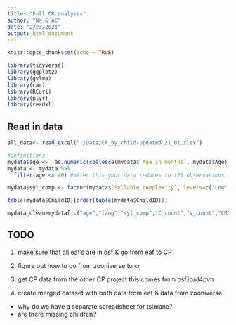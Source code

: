 ```yaml
---
title: "Full CR analyses"
author: "NK & AC"
date: "2/23/2021"
output: html_document
---
```


```r
knitr::opts_chunk$set(echo = TRUE)

library(tidyverse)
library(ggplot2)
library(gvlma) 
library(car)
library(RCurl)
library(plyr)
library(readxl)


```

## Read in data

```r
all_data<- read_excel("./Data/CR_by_child-updated_21_01.xlsx")

#definitions
mydata$age <-  as.numeric(coalesce(mydata$`Age in months`, mydata$Age)) #combining age of both datasets
mydata <- mydata %>% 
  filter(age <= 40) #after this your data reduces to 120 observations (<40) which you care about.

mydata$syl_comp <- factor(mydata$`Syllable complexity`, levels=c("Low","Moderate","High"))

table(mydata$ChildID)[order(table(mydata$ChildID))]

mydata_clean=mydata[,c("age","lang","syl_comp","C_count","V_count","CR")]

```

## TODO

1) make sure that all eaf's are in osf & go from eaf to CP
2) figure out how to go from zooniverse to cr
3) get CP data from the other CP project
this comes from osf.io/d4pvh


4) create merged dataset with both data from eaf & data from zooniverse

- why do we have a separate spreadsheet for tsimane?
- are there missing children?

